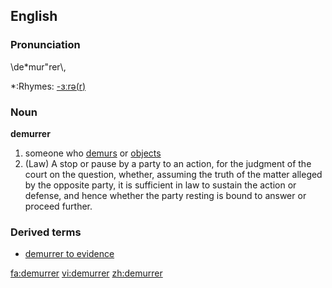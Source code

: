 ==English==
===Pronunciation===
\de*mur"rer\,
*:Rhymes: [[Rhymes:English:-ɜːrə(r)|-ɜːrə(r)]]
===Noun===
'''demurrer'''
# someone who [[demur]]s or [[object]]s
# (Law) A stop or pause by a party to an action, for the judgment of the court on the question, whether, assuming the truth of the matter alleged by the opposite party, it is sufficient in law to sustain the action or defense, and hence whether the party resting is bound to answer or proceed further.
===Derived terms===
*[[demurrer to evidence]]

[[fa:demurrer]]
[[vi:demurrer]]
[[zh:demurrer]]